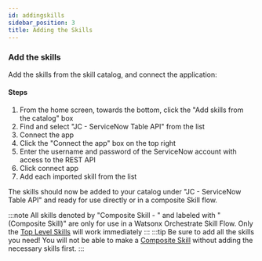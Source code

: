 ```yaml
---
id: addingskills
sidebar_position: 3
title: Adding the Skills
---
```


### Add the skills
Add the skills from the skill catalog, and connect the application:
#### Steps
1. From the home screen, towards the bottom, click the "Add skills from the catalog" box
2. Find and select "JC - ServiceNow Table API" from the list
3. Connect the app
  1. Click the "Connect the app" box on the top right
  2. Enter the username and password of the ServiceNow account with access to the REST API
  3. Click connect app
4. Add each imported skill from the list

The skills should now be added to your catalog under "JC - ServiceNow Table API" and ready for use directly or in a composite Skill flow.

:::note
All skills denoted by "Composite Skill - " and labeled with "(Composite Skill)" are only for use in a Watsonx Orchestrate Skill Flow. Only the [Top Level Skills](/servicenow//GettingStarted/skills#top-level-skills) will work immediately
:::
:::tip
Be sure to add all the skills you need! You will not be able to make a [Composite Skill](/servicenow//ImporttoWXO/compositeskills#composite-skills) without adding the necessary skills first.
:::